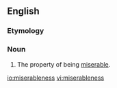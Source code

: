 ==English==

===Etymology===
{{suffix|miserable|ness}}

===Noun===
{{en-noun|-}}

# The property of being [[miserable]].

[[io:miserableness]]
[[vi:miserableness]]